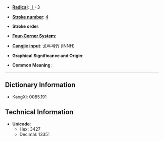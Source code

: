 * '''[[Wiktionary:Chinese radical index| Radical]]''': [[Wiktionary:Chinese radical index 亅|亅]]+3

* '''[[Wiktionary:Chinese total strokes index|Stroke number]]''': [[Wiktionary:Chinese total strokes index 4|4]]

* '''Stroke order''': 

* '''[[Wiktionary:Chinese four corner index|Four-Corner System]]''': 

* '''[[Wiktionary:Chinese Cangjie index|Cangjie input]]''': 戈弓弓竹 (INNH)

* '''Graphical Significance and Origin''': 

* '''Common Meaning''': 

----

== Dictionary Information ==

* KangXi: 0085.191

== Technical Information ==

* '''Unicode''':
** Hex: 3427
** Decimal: 13351